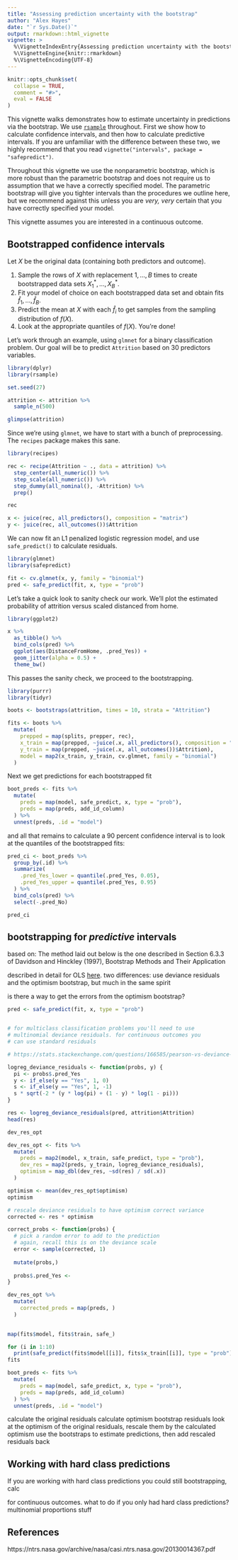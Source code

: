 ```yaml
---
title: "Assessing prediction uncertainty with the bootstrap"
author: "Alex Hayes"
date: "`r Sys.Date()`"
output: rmarkdown::html_vignette
vignette: >
  %\VignetteIndexEntry{Assessing prediction uncertainty with the bootstrap}
  %\VignetteEngine{knitr::rmarkdown}
  %\VignetteEncoding{UTF-8}
---
```


```r
knitr::opts_chunk$set(
  collapse = TRUE,
  comment = "#>",
  eval = FALSE
)
```

This vignette walks demonstrates how to estimate uncertainty in predictions via the bootstrap. We use [`rsample`](https://tidymodels.github.io/rsample/) throughout. First we show how to calculate confidence intervals, and then how to calculate predictive intervals. If you are unfamiliar with the difference between these two, we highly recommend that you read `vignette("intervals", package = "safepredict")`.

Throughout this vignette we use the nonparametric bootstrap, which is more robust than the parametric bootstrap and does not require us to assumption that we have a correctly specified model. The parametric bootstrap will give you tighter intervals than the procedures we outline here, but we recommend against this unless you are  *very, very* certain that you have correctly specified your model.

This vignette assumes you are interested in a continuous outcome.

## Bootstrapped confidence intervals

Let $X$ be the original data (containing both predictors and outcome).

1. Sample the rows of $X$ with replacement $1, ..., B$ times to create bootstrapped data sets $X_1^*, ..., X_B^*$.
2. Fit your model of choice on each bootstrapped data set and obtain fits $\hat f_1, ..., \hat f_B$.
3. Predict the mean at $X$ with each $\hat f_i$ to get samples from the sampling distribution of $f(X)$.
4. Look at the appropriate quantiles of $f(X)$. You're done!

Let's work through an example, using `glmnet` for a binary classification problem. Our goal will be to predict `Attrition` based on 30 predictors variables.

```r
library(dplyr)
library(rsample)

set.seed(27)

attrition <- attrition %>% 
  sample_n(500)

glimpse(attrition)
```

Since we're using `glmnet`, we have to start with a bunch of preprocessing. The `recipes` package makes this sane.

```r
library(recipes)

rec <- recipe(Attrition ~ ., data = attrition) %>%
  step_center(all_numeric()) %>%
  step_scale(all_numeric()) %>% 
  step_dummy(all_nominal(), -Attrition) %>% 
  prep()

rec

x <- juice(rec, all_predictors(), composition = "matrix")
y <- juice(rec, all_outcomes())$Attrition
```

We can now fit an L1 penalized logistic regression model, and use `safe_predict()` to calculate residuals.

```r
library(glmnet)
library(safepredict)

fit <- cv.glmnet(x, y, family = "binomial")
pred <- safe_predict(fit, x, type = "prob")
```

Let's take a quick look to sanity check our work. We'll plot the estimated probability of attrition versus scaled distanced from home.

```r
library(ggplot2)

x %>% 
  as_tibble() %>% 
  bind_cols(pred) %>% 
  ggplot(aes(DistanceFromHome, .pred_Yes)) +
  geom_jitter(alpha = 0.5) +
  theme_bw()
```

This passes the sanity check, we proceed to the bootstrapping.

```r
library(purrr)
library(tidyr)

boots <- bootstraps(attrition, times = 10, strata = "Attrition")

fits <- boots %>% 
  mutate(
    prepped = map(splits, prepper, rec),
    x_train = map(prepped, ~juice(.x, all_predictors(), composition = "matrix")),
    y_train = map(prepped, ~juice(.x, all_outcomes())$Attrition),
    model = map2(x_train, y_train, cv.glmnet, family = "binomial")
  )
```

Next we get predictions for each bootstrapped fit

```r
boot_preds <- fits %>% 
  mutate(
    preds = map(model, safe_predict, x, type = "prob"),
    preds = map(preds, add_id_column)
  ) %>% 
  unnest(preds, .id = "model")
```

and all that remains to calculate a 90 percent confidence interval is to look at the quantiles of the bootstrapped fits:

```r
pred_ci <- boot_preds %>% 
  group_by(.id) %>% 
  summarize(
    .pred_Yes_lower = quantile(.pred_Yes, 0.05),
    .pred_Yes_upper = quantile(.pred_Yes, 0.95)
  ) %>% 
  bind_cols(pred) %>% 
  select(-.pred_No)

pred_ci
```

## bootstrapping for *predictive* intervals

based on: The method laid out below is the one described in Section 6.3.3 of Davidson and Hinckley (1997), Bootstrap Methods and Their Application

described in detail for OLS [here][so_predictive_bootstrap]. two differences: use deviance residuals and the optimism bootstrap, but much in the same spirit

[so_predictive_bootstrap]: 
https://stats.stackexchange.com/questions/226565/bootstrap-prediction-interval

is there a way to get the errors from the optimism bootstrap?

```r
pred <- safe_predict(fit, x, type = "prob")


# for multiclass classification problems you'll need to use
# multinomial deviance residuals. for continuous outcomes you
# can use standard residuals

# https://stats.stackexchange.com/questions/166585/pearson-vs-deviance-residuals-in-logistic-regression

logreg_deviance_residuals <- function(probs, y) {
  pi <- probs$.pred_Yes
  y <- if_else(y == "Yes", 1, 0)
  s <- if_else(y == "Yes", 1, -1)
  s * sqrt(-2 * (y * log(pi) + (1 - y) * log(1 - pi)))
}

res <- logreg_deviance_residuals(pred, attrition$Attrition)
head(res)
```

```r
dev_res_opt

dev_res_opt <- fits %>% 
  mutate(
    preds = map2(model, x_train, safe_predict, type = "prob"),
    dev_res = map2(preds, y_train, logreg_deviance_residuals),
    optimism = map_dbl(dev_res, ~sd(res) / sd(.x))
  )

optimism <- mean(dev_res_opt$optimism)
optimism

# rescale deviance residuals to have optimism correct variance
corrected <- res * optimism

correct_probs <- function(probs) {
  # pick a random error to add to the prediction
  # again, recall this is on the deviance scale
  error <- sample(corrected, 1)
  
  mutate(probs,)
  
  probs$.pred_Yes <- 
}

dev_res_opt %>% 
  mutate(
    corrected_preds = map(preds, )
  )
  

map(fits$model, fits$train, safe_)

for (i in 1:10)
  print(safe_predict(fits$model[[i]], fits$x_train[[i]], type = "prob"))
fits
```


```r
boot_preds <- fits %>% 
  mutate(
    preds = map(model, safe_predict, x, type = "prob"),
    preds = map(preds, add_id_column)
  ) %>% 
  unnest(preds, .id = "model")
```



calculate the original residuals
calculate optimism bootstrap residuals
look at the optimism of the original residuals, rescale them by the calculated optimism
use the bootstraps to estimate predictions, then add rescaled residuals back


## Working with hard class predictions

If you are working with hard class predictions you could still bootstrapping, calc


for continuous outcomes. what to do if you only had hard class predictions? multinomial proportions stuff

## References


https://ntrs.nasa.gov/archive/nasa/casi.ntrs.nasa.gov/20130014367.pdf


